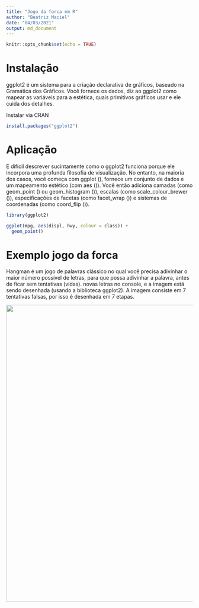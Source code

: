 ```yaml
---
title: "Jogo da forca em R"
author: "Beatriz Maciel"
date: "04/03/2021"
output: md_document
---
```




```r
knitr::opts_chunk$set(echo = TRUE)
```

# Instalação

ggplot2 é um sistema para a criação declarativa de gráficos, baseado na Gramática dos Gráficos. Você fornece os dados, diz ao ggplot2 como mapear as variáveis ​​para a estética, quais primitivos gráficos usar e ele cuida dos detalhes.

Instalar via CRAN
```r
install.packages("ggplot2")
```

# Aplicação

É difícil descrever sucintamente como o ggplot2 funciona porque ele incorpora uma profunda filosofia de visualização. No entanto, na maioria dos casos, você começa com ggplot (), fornece um conjunto de dados e um mapeamento estético (com aes ()). Você então adiciona camadas (como geom_point () ou geom_histogram ()), escalas (como scale_colour_brewer ()), especificações de facetas (como facet_wrap ()) e sistemas de coordenadas (como coord_flip ()).


```r
library(ggplot2)

ggplot(mpg, aes(displ, hwy, colour = class)) + 
  geom_point()
```


# Exemplo jogo da forca

Hangman é um jogo de palavras clássico no qual você precisa adivinhar o maior número possível de letras, para que possa adivinhar a palavra, antes de ficar sem tentativas (vidas). novas letras no console, e a imagem está sendo desenhada (usando a biblioteca ggplot2). A imagem consiste em 7 tentativas falsas, por isso é desenhada em 7 etapas.

<img src="boneco.PNG" class="screenshot" width=800 />


